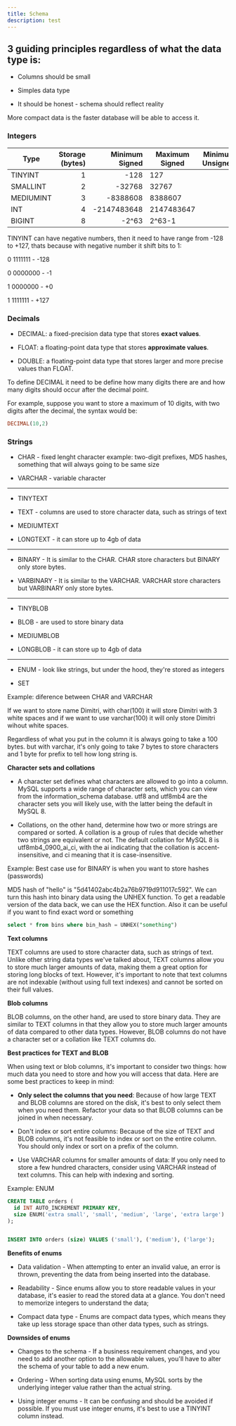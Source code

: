```yaml
---
title: Schema
description: test
---
```


## 3 guiding principles regardless of what the data type is:

- Columns should be small

- Simples data type

- It should be honest - schema should reflect reality

More compact data is the faster database will be able to access it.

### Integers

| Type | Storage (bytes) | Minimum Signed | Maximum Signed | Minimum Unsigned | Maximum Unsigned |
| --- | ----: | ----: | --- | ----: | --- |
| TINYINT | 1  | -128 | 127 | 0 | 255 |
| SMALLINT | 2  | -32768 | 32767 | 0 | 65535 |
| MEDIUMINT | 3  | -8388608 | 8388607 | 0 | 16777215 |
| INT | 4  | -2147483648 | 2147483647 | 0 | 4294967295 |
| BIGINT | 8  | -2^63 | 2^63-1 | 0 | 2^64-1 |

TINYINT can have negative numbers, then it need to have range from -128 to +127, thats because with negative number it shift bits to 1:

0 1111111 - -128

0 0000000 - -1

1 0000000 - +0

1 1111111 - +127

### Decimals

- DECIMAL: a fixed-precision data type that stores **exact values**.

- FLOAT: a floating-point data type that stores **approximate values**.

- DOUBLE: a floating-point data type that stores larger and more precise values than FLOAT.

To define DECIMAL it need to be define how many digits there are and how many digits should occur after the decimal point.

For example, suppose you want to store a maximum of 10 digits, with two digits after the decimal, the syntax would be:

```sql
DECIMAL(10,2)
```

### Strings

- CHAR - fixed lenght character  example: two-digit prefixes, MD5 hashes, something that will always going to be same size

- VARCHAR - variable character
---
- TINYTEXT

- TEXT - columns are used to store character data, such as strings of text

- MEDIUMTEXT

- LONGTEXT - it can store up to 4gb of data
---
- BINARY - It is similar to the CHAR. CHAR store characters but BINARY only store bytes.

- VARBINARY - It is similar to the VARCHAR. VARCHAR store characters but VARBINARY only store bytes. 
---
- TINYBLOB

- BLOB - are used to store binary data

- MEDIUMBLOB

- LONGBLOB - it can store up to 4gb of data
---
- ENUM - look like strings, but under the hood, they're stored as integers

- SET

Example: diference between CHAR and VARCHAR 

If we want to store name Dimitri, with char(100) it will store Dimitri with 3 white spaces and if we want to use varchar(100) it will only store Dimitri wihout white spaces.

Regardless of what you put in the column it is always going to take a 100 bytes. but with varchar, it's only going to take 7 bytes to store characters and 1 byte for prefix to tell how long string is.

**Character sets and collations**

- A character set defines what characters are allowed to go into a column. MySQL supports a wide range of character sets, which you can view from the information_schema database. utf8 and utf8mb4 are the character sets you will likely use, with the latter being the default in MySQL 8.

- Collations, on the other hand, determine how two or more strings are compared or sorted. A collation is a group of rules that decide whether two strings are equivalent or not. The default collation for MySQL 8 is utf8mb4_0900_ai_ci, with the ai indicating that the collation is accent-insensitive, and ci meaning that it is case-insensitive.

Example: Best case use for BINARY is when you want to store hashes (passwords)

MD5 hash of "hello" is "5d41402abc4b2a76b9719d911017c592". We can turn this hash into binary data using the UNHEX function. To get a readable version of the data back, we can use the HEX function. Also it can be useful if you want to find exact word or something

```sql 
select * from bins where bin_hash = UNHEX("something")
```

**Text columns**

TEXT columns are used to store character data, such as strings of text. Unlike other string data types we've talked about, TEXT columns allow you to store much larger amounts of data, making them a great option for storing long blocks of text. However, it's important to note that text columns are not indexable (without using full text indexes) and cannot be sorted on their full values.

**Blob columns**

BLOB columns, on the other hand, are used to store binary data. They are similar to TEXT columns in that they allow you to store much larger amounts of data compared to other data types. However, BLOB columns do not have a character set or a collation like TEXT columns do.

**Best practices for TEXT and BLOB**

When using text or blob columns, it's important to consider two things: how much data you need to store and how you will access that data. Here are some best practices to keep in mind:

- **Only select the columns that you need**: Because of how large TEXT and BLOB columns are stored on the disk, it's best to only select them when you need them. Refactor your data so that BLOB columns can be joined in when necessary.

- Don't index or sort entire columns: Because of the size of TEXT and BLOB columns, it's not feasible to index or sort on the entire column. You should only index or sort on a prefix of the column.

- Use VARCHAR columns for smaller amounts of data: If you only need to store a few hundred characters, consider using VARCHAR instead of text columns. This can help with indexing and sorting.

Example: ENUM

```sql
CREATE TABLE orders (
  id INT AUTO_INCREMENT PRIMARY KEY,
  size ENUM('extra small', 'small', 'medium', 'large', 'extra large')
);


INSERT INTO orders (size) VALUES ('small'), ('medium'), ('large');
```

**Benefits of enums**

- Data validation - When attempting to enter an invalid value, an error is thrown, preventing the data from being inserted into the database.

- Readability - Since enums allow you to store readable values in your database, it's easier to read the stored data at a glance. You don't need to memorize integers to understand the data;

- Compact data type - Enums are compact data types, which means they take up less storage space than other data types, such as strings. 

**Downsides of enums**

- Changes to the schema - If a business requirement changes, and you need to add another option to the allowable values, you'll have to alter the schema of your table to add a new enum.

- Ordering - When sorting data using enums, MySQL sorts by the underlying integer value rather than the actual string.

- Using integer enums - It can be confusing and should be avoided if possible. If you must use integer enums, it's best to use a TINYINT column instead.
